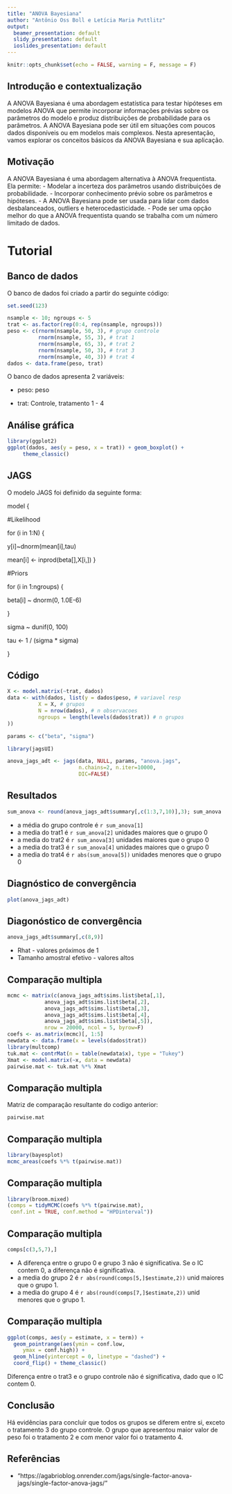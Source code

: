 ```yaml
---
title: "ANOVA Bayesiana"
author: "Antônio Oss Boll e Letícia Maria Puttlitz"
output:
  beamer_presentation: default
  slidy_presentation: default
  ioslides_presentation: default
---
```


```r
knitr::opts_chunk$set(echo = FALSE, warning = F, message = F)
```


## Introdução e contextualização
A ANOVA Bayesiana é uma abordagem estatística para testar hipóteses em modelos ANOVA que permite incorporar informações prévias sobre os parâmetros do modelo e produz distribuições de probabilidade para os parâmetros. A ANOVA Bayesiana pode ser útil em situações com poucos dados disponíveis ou em modelos mais complexos. Nesta apresentação, vamos explorar os conceitos básicos da ANOVA Bayesiana e sua aplicação.


## Motivação

A ANOVA Bayesiana é uma abordagem alternativa à ANOVA frequentista. Ela permite:
- Modelar a incerteza dos parâmetros usando distribuições de probabilidade.
- Incorporar conhecimento prévio sobre os parâmetros e hipóteses.
- A ANOVA Bayesiana pode ser usada para lidar com dados desbalanceados, outliers e heterocedasticidade.
- Pode ser uma opção melhor do que a ANOVA frequentista quando se trabalha com um número limitado de dados.

# Tutorial


## Banco de dados

O banco de dados foi criado a partir do seguinte código:

```r
set.seed(123)

nsample <- 10; ngroups <- 5
trat <- as.factor(rep(0:4, rep(nsample, ngroups)))
peso <- c(rnorm(nsample, 50, 3), # grupo controle
          rnorm(nsample, 55, 3), # trat 1
          rnorm(nsample, 65, 3), # trat 2
          rnorm(nsample, 50, 3), # trat 3
          rnorm(nsample, 40, 3)) # trat 4
dados <- data.frame(peso, trat)
```

O banco de dados apresenta 2 variáveis:
  
- peso: peso
  
- trat: Controle, tratamento 1 - 4

## Análise gráfica

```r
library(ggplot2)
ggplot(dados, aes(y = peso, x = trat)) + geom_boxplot() +
     theme_classic()
```

## JAGS

O modelo JAGS foi definido da seguinte forma:

model {
  
   #Likelihood
  
   for (i in 1:N) {
  
   y[i]~dnorm(mean[i],tau)
  
   mean[i] <- inprod(beta[],X[i,]) }
  
   #Priors
  
   for (i in 1:ngroups) {
  
   beta[i] ~ dnorm(0, 1.0E-6) 
  
   }
  
   sigma ~ dunif(0, 100)
  
   tau <- 1 / (sigma * sigma)
   
}

## Código
```r
X <- model.matrix(~trat, dados)
data <- with(dados, list(y = dados$peso, # variavel resp 
          X = X, # grupos
          N = nrow(dados), # n observacoes
          ngroups = length(levels(dados$trat)) # n grupos
))

params <- c("beta", "sigma")

library(jagsUI)

anova_jags_adt <- jags(data, NULL, params, "anova.jags", 
                       n.chains=2, n.iter=10000,
                       DIC=FALSE) 

```

## Resultados
```r
sum_anova <- round(anova_jags_adt$summary[,c(1:3,7,10)],3); sum_anova
```

- a média do grupo controle é `r sum_anova[1]`
- a media do trat1 é `r sum_anova[2]` unidades maiores que o grupo 0
- a media do trat2 é `r sum_anova[3]` unidades maiores que o grupo 0
- a media do trat3 é `r sum_anova[4]` unidades maiores que o grupo 0
- a media do trat4 é `r abs(sum_anova[5])` unidades menores que o grupo 0

## Diagnóstico de convergência
```r
plot(anova_jags_adt)
```

## Diagonóstico de convergência

```r
anova_jags_adt$summary[,c(8,9)]
```

- Rhat - valores próximos de 1
- Tamanho amostral efetivo - valores altos

## Comparação multipla
```r
mcmc <- matrix(c(anova_jags_adt$sims.list$beta[,1],
            anova_jags_adt$sims.list$beta[,2],
            anova_jags_adt$sims.list$beta[,3],
            anova_jags_adt$sims.list$beta[,4],
            anova_jags_adt$sims.list$beta[,5]), 
            nrow = 20000, ncol = 5, byrow=F)
coefs <- as.matrix(mcmc)[, 1:5]
newdata <- data.frame(x = levels(dados$trat))
library(multcomp)
tuk.mat <- contrMat(n = table(newdata$x), type = "Tukey")
Xmat <- model.matrix(~x, data = newdata)
pairwise.mat <- tuk.mat %*% Xmat
```

## Comparação multipla

Matriz de comparação resultante do codigo anterior:

```r
pairwise.mat
```

## Comparação multipla

```r
library(bayesplot)
mcmc_areas(coefs %*% t(pairwise.mat))
```

## Comparação multipla
```r
library(broom.mixed)
(comps = tidyMCMC(coefs %*% t(pairwise.mat), 
 conf.int = TRUE, conf.method = "HPDinterval"))

```


## Comparação multipla
```r

comps[c(3,5,7),]
```
- A diferença entre o grupo 0 e grupo 3 não é significativa. Se o IC contem 0, a diferença não é significativa.
- a media do grupo 2 é `r abs(round(comps[5,]$estimate,2))` unid maiores que o grupo 1.
- a media do grupo 4 é `r abs(round(comps[7,]$estimate,2))` unid menores que o grupo 1.


## Comparação multipla
```r
ggplot(comps, aes(y = estimate, x = term)) +
  geom_pointrange(aes(ymin = conf.low,
     ymax = conf.high)) + 
  geom_hline(yintercept = 0, linetype = "dashed") +
  coord_flip() + theme_classic()
```
Diferença entre o trat3 e o grupo controle não é significativa, dado que o IC contem 0.

## Conclusão

Há evidências para concluir que todos os grupos se diferem entre si, exceto o tratamento 3 do grupo controle. O grupo que apresentou maior valor de peso foi o tratamento 2 e com menor valor foi o tratamento 4.

## Referências

- "https://agabrioblog.onrender.com/jags/single-factor-anova-jags/single-factor-anova-jags/"


